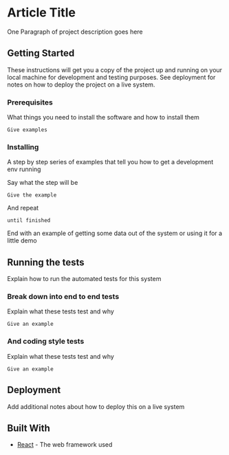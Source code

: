 # Article Title

One Paragraph of project description goes here

## Getting Started

These instructions will get you a copy of the project up and running on your local machine for development and testing purposes. See deployment for notes on how to deploy the project on a live system.

### Prerequisites

What things you need to install the software and how to install them

```
Give examples
```

### Installing

A step by step series of examples that tell you how to get a development env running

Say what the step will be

```
Give the example
```

And repeat

```
until finished
```

End with an example of getting some data out of the system or using it for a little demo

## Running the tests

Explain how to run the automated tests for this system

### Break down into end to end tests

Explain what these tests test and why

```
Give an example
```

### And coding style tests

Explain what these tests test and why

```
Give an example
```

## Deployment

Add additional notes about how to deploy this on a live system

## Built With

* [React](https://react.dev/) - The web framework used
